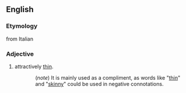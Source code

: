 ==English==
===Etymology===
from Italian
===Adjective===

# attractively [[thin]]. 

::(''note'') It is mainly used as a compliment, as words like "[[thin]]" and "[[skinny]]" could be used in negative connotations.